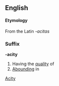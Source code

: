 ==English==
====Etymology====
From the Latin ''-acitas''

===Suffix===
'''-acity'''
# Having the [[quality]] of
# [[Abounding]] in

[[Category:English suffixes|Acity]]